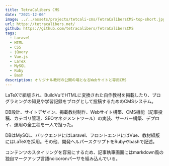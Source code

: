```yaml
---
title: TetraCalibers CMS
date: "2021-12-06"
image: ../../assets/projects/tetcali-cms/TetraCalibersCMS-top-short.jpg
url: https://tetracalibers.net/
github: https://github.com/tetracalibers/TetraCalibersCMS
tags:
  - Laravel
  - HTML
  - CSS
  - jQuery
  - Vue.js
  - LaTeX
  - MySQL
  - Ruby
  - Bash
description: オリジナル教材の公開の場となるWebサイトと専用CMS
---
```




LaTeXで組版され、BuildVuでHTMLに変換された自作教材を掲載したり、プログラミングの知見や学習記録をブログとして投稿するためのCMSシステム。

DB設計、サイトデザイン、掲載教材制作、Webサイト構築、CMS機能（記事投稿、カテゴリ管理、SEOマネジメントツール）の実装、サーバー構築、デプロイ、運用の全工程を一人で担った。

DBはMySQL、バックエンドにはLaravel、フロントエンドにはVue、教材組版にはLaTeXを採用。その他、開発ヘルパースクリプトをRubyやbashで記述。

コンテンツのスタイリングを容易にするため、記事執筆画面にはmarkdown風の独自マークアップ言語noicoronパーサを組み込んでいる。

<VStack>
  <Image alt="" src={img_ArticleSample} />
  <Image alt="" src={img_Footer} />

  <GridGallery col={7} sp_col={2}>
    <Image class="-c-span-3 -sp-c-span-2" alt="" src={img_BookSampleTablet} />
    <Image class="-c-span-2 -sp-c-span-1" alt="" src={img_ArticleSampleMobile} />
    <Image class="-c-span-2 -sp-c-span-1" alt="" src={img_ArticleListSampleMobile} />
  </GridGallery>
</VStack>
